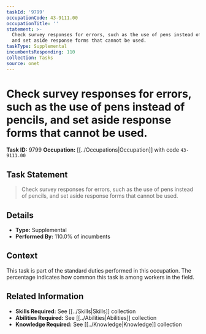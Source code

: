```yaml
---
taskId: '9799'
occupationCode: 43-9111.00
occupationTitle: ''
statement: >-
  Check survey responses for errors, such as the use of pens instead of pencils,
  and set aside response forms that cannot be used.
taskType: Supplemental
incumbentsResponding: 110
collection: Tasks
source: onet
---
```

# Check survey responses for errors, such as the use of pens instead of pencils, and set aside response forms that cannot be used.

**Task ID:** 9799
**Occupation:** [[../Occupations|Occupation]] with code `43-9111.00`

## Task Statement

> Check survey responses for errors, such as the use of pens instead of pencils, and set aside response forms that cannot be used.

## Details

- **Type:** Supplemental
- **Performed By:** 110.0% of incumbents

## Context

This task is part of the standard duties performed in this occupation. The percentage indicates how common this task is among workers in the field.

## Related Information

- **Skills Required:** See [[../Skills|Skills]] collection
- **Abilities Required:** See [[../Abilities|Abilities]] collection
- **Knowledge Required:** See [[../Knowledge|Knowledge]] collection
